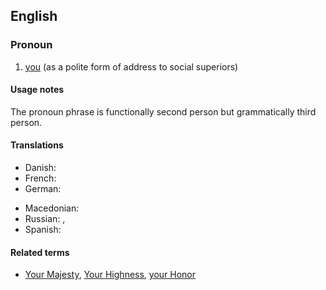 {{also|your Grace}}
==English==

===Pronoun===
{{head|en|pronoun|plural|your graces}}

# {{lb|en|formal|obsolete}} [[you]] (as a polite form of address to social superiors)

====Usage notes====
The pronoun phrase {{term|your grace}} is functionally second person but grammatically third person.

====Translations====
{{trans-top|you}}
* Danish: {{t|da|din nåde}}
* French: {{t+|fr|Votre Grâce|f}}
* German: {{t|de|Euer Gnaden}}
{{trans-mid}}
* Macedonian: {{t|mk|Ваша Милост|tr=Váša Mílost|sc=Cyrl}}
* Russian: {{t|ru|Ва́ша Ми́лость}}, {{t|ru|Ва́ша Све́тлость}}
* Spanish: {{t+|es|vuestra merced}}
{{trans-bottom}}

====Related terms====
* {{qualifier|formal pronoun phrases used for second person}} [[Your Majesty]], [[Your Highness]], [[your Honor]]